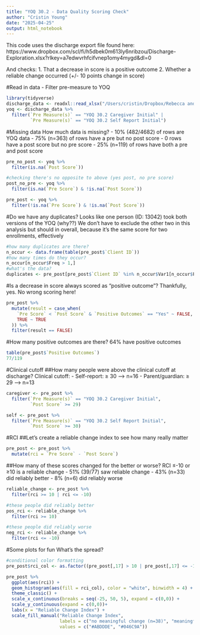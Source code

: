 ```yaml
---
title: "YOQ 30.2 - Data Quality Scoring Check"
author: "Cristin Young"
date: "2025-04-25"
output: html_notebook
---
```


This code uses the discharge export file found here: https://www.dropbox.com/scl/fi/h5dbek0m613ly6nribzou/Discharge-Exploration.xlsx?rlkey=a7edwvrhfcifvnep1omy4mygd&dl=0 

And checks: 
1. That a decrease in score is a positive outcome
2. Whether a reliable change occurred (+/- 10 points change in score)

#Read in data
- Filter pre-measure to YOQ
```r
library(tidyverse)
discharge_data <- readxl::read_xlsx("/Users/cristin/Dropbox/Rebecca and Tristan and Cristin/EInsight Data/Exploration Set (edited)/2025_04/Discharge Exploration.xlsx", na = c("NA", "-", ""))
yoq <- discharge_data %>% 
  filter(`Pre Measure(s)` == "YOQ 30.2 Caregiver Initial" |
         `Pre Measure(s)` == "YOQ 30.2 Self Report Initial")
```

#Missing data
How much data is missing? 
- 10% (482/4682) of rows are YOQ data
- 75% (n=363) of rows have a pre but no post score
- 0 rows have a post score but no pre score
- 25% (n=119) of rows have both a pre and post score
```r
pre_no_post <- yoq %>% 
  filter(is.na(`Post Score`))

#checking there's no opposite to above (yes post, no pre score)
post_no_pre <- yoq %>% 
  filter(is.na(`Pre Score`) & !is.na(`Post Score`))

pre_post <- yoq %>% 
  filter(!is.na(`Pre Score`) & !is.na(`Post Score`))
```

#Do we have any duplicates?
Looks like one person (ID: 13042) took both versions of the YOQ (why??)
We don't have to exclude the other two in this analysis but should in overall, because it's the same score for two enrollments, effectively
```r
#how many duplicates are there?
n_occur <- data.frame(table(pre_post$`Client ID`))
#how many times do they occur?
n_occur[n_occur$Freq > 1,]
#what's the data? 
duplicates <- pre_post[pre_post$`Client ID` %in% n_occur$Var1[n_occur$Freq > 1],]
```

#Is a decrease in score always scored as "positive outcome"?
Thankfully, yes. No wrong scoring here!
```r
pre_post %>% 
  mutate(result = case_when(
    `Pre Score` < `Post Score` & `Positive Outcomes` == "Yes" ~ FALSE,
    TRUE ~ TRUE
  )) %>% 
  filter(result == FALSE)
```

#How many positive outcomes are there?
64% have positive outcomes
```r
table(pre_post$`Positive Outcomes`)
77/119
```

#Clinical cutoff
##How many people were above the clinical cutoff at discharge?
Clinical cutoff:
- Self-report: ≥ 30 --> n=16
- Parent/guardian: ≥ 29 --> n=13
```r
caregiver <- pre_post %>% 
  filter(`Pre Measure(s)` == "YOQ 30.2 Caregiver Initial",
         `Post Score` >= 29)

self <- pre_post %>% 
  filter(`Pre Measure(s)` == "YOQ 30.2 Self Report Initial",
         `Post Score` >= 30)
```

#RCI 
##Let's create a reliable change index to see how many really matter
```r
pre_post <- pre_post %>% 
  mutate(rci = `Pre Score` - `Post Score`)
```

##How many of these scores changed for the better or worse? 
RCI ≤-10 or ≥10 is a reliable change
- 51% (39/77) saw reliable change
- 43% (n=33) did reliably better
- 8% (n=6) did reliably worse
```r
reliable_change <- pre_post %>% 
  filter(rci >= 10 | rci <= -10)

#these people did reliably better
pos_rci <- reliable_change %>% 
  filter(rci >= 10)

#these people did reliably worse
neg_rci <- reliable_change %>% 
  filter(rci <= -10)
```

#Some plots for fun
What's the spread?
```r
#conditional color formatting
pre_post$rci_col <- as.factor((pre_post[,17] > 10 | pre_post[,17] <= -10)*1)

pre_post %>% 
  ggplot(aes(rci)) + 
  geom_histogram(aes(fill = rci_col), color = "white", binwidth = 4) +
  theme_classic() +
  scale_x_continuous(breaks = seq(-25, 50, 5), expand = c(0,0)) +
  scale_y_continuous(expand = c(0,0))+
  labs(x = "Reliable Change Index") +
  scale_fill_manual("Reliable Change Index",
                    labels = c("no meaningful change (n=38)", "meaningful change (n=39)"), 
                    values = c("#ABDDDE", "#046C9A"))
```
